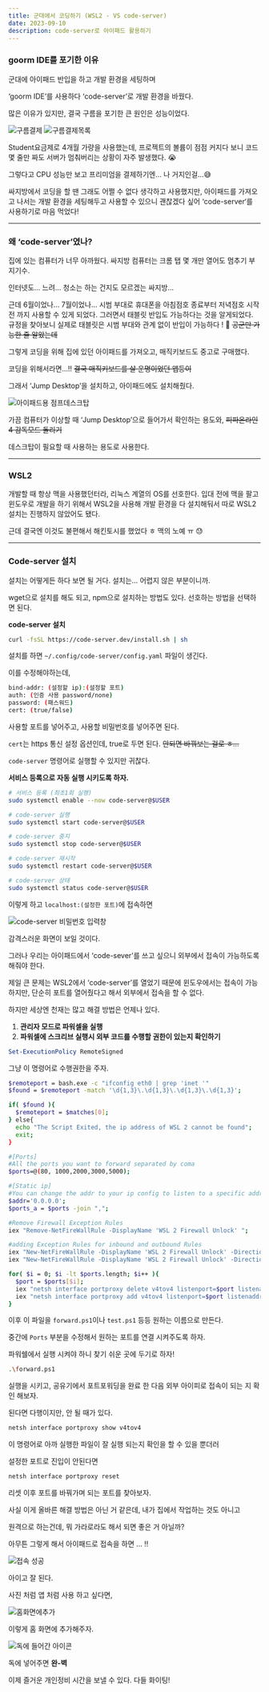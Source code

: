 ```yaml
---
title: 군대에서 코딩하기 (WSL2 - VS code-server)
date: 2023-09-10
description: code-server로 아이패드 활용하기
---
```


### goorm IDE를 포기한 이유

군대에 아이패드 반입을 하고 개발 환경을 세팅하며

‘goorm IDE’를 사용하다 ‘code-server’로 개발 환경을 바꿨다.

많은 이유가 있지만, 결국 구름을 포기한 큰 원인은 성능이었다.

![구름결제](/log-01-img/goormPurchase.jpeg)
![구름결제목록](/log-01-img/goormList.jpeg)

Student요금제로 4개월 가량을 사용했는데, 프로젝트의 볼륨이 점점 커지다 보니 코드 몇 줄만 짜도 서버가 멈춰버리는 상황이 자주 발생했다. 😭

그렇다고 CPU 성능만 보고 프리미엄을 결제하기엔… 나 거지인걸…😅

싸지방에서 코딩을 할 땐 그래도 어쩔 수 없다 생각하고 사용했지만, 아이패드를 가져오고 나서는 개발 환경을 세팅해두고 사용할 수 있으니 괜찮겠다 싶어 ‘code-server‘를 사용하기로 마음 먹었다!

---

### 왜 ‘code-server’였나?

집에 있는 컴퓨터가 너무 아까웠다. 싸지방 컴퓨터는 크롬 탭 몇 개만 열어도 멈추기 부지기수.

인터넷도… 느려… 청소는 하는 건지도 모르겠는 싸지방…

근데 6월이었나… 7월이었나… 시범 부대로 휴대폰을 아침점호 종료부터 저녁점호 시작전 까지 사용할 수 있게 되었다. 그러면서 태블릿 반입도 가능하다는 것을 알게되었다. 규정을 찾아보니 실제로 태블릿은 시범 부대와 관계 없이 반입이 가능하다 ! 🫨 ~~공군만 가능한 줄 알았는데~~

그렇게 코딩을 위해 집에 있던 아이패드를 가져오고, 매직키보드도 중고로 구매했다.

코딩을 위해서라면…!! ~~결국 매직키보드를 살 운명이었던 앱등이~~

그래서 ‘Jump Desktop’을 설치하고, 아이패드에도 설치해줬다.

![아이패드용 점프데스크탑](/log-01-img/ipadJump.jpeg)

가끔 컴퓨터가 이상할 때 ‘Jump Desktop’으로 들어가서 확인하는 용도와, ~~피파온라인4 감독모드 돌리기~~

데스크탑이 필요할 때 사용하는 용도로 사용한다.

---

### WSL2

개발할 때 항상 맥을 사용했던터라, 리눅스 계열의 OS를 선호한다. 입대 전에 맥을 팔고 윈도우로 개발을 하기 위해서 WSL2을 사용해 개발 환경을 다 설치해둬서 따로 WSL2 설치는 진행하지 않았어도 됐다.

근데 결국엔 이것도 불편해서 해킨토시를 했었다 ㅎ 맥의 노예 ㅠ 😓

---

### Code-server 설치

설치는 어떻게든 하다 보면 될 거다. 설치는… 어렵지 않은 부분이니까.

wget으로 설치를 해도 되고, npm으로 설치하는 방법도 있다. 선호하는 방법을 선택하면 된다.

**code-server 설치**

```bash
curl -fsSL https://code-server.dev/install.sh | sh
```

설치를 하면 `~/.config/code-server/config.yaml` 파일이 생긴다.

이를 수정해야하는데,

```bash
bind-addr: (설정할 ip):(설정할 포트)
auth: (인증 사용 password/none)
password: (패스워드)
cert: (true/false)
```

사용할 포트를 넣어주고, 사용할 비밀번호를 넣어주면 된다.

`cert`는 https 통신 설정 옵션인데, true로 두면 된다. ~~안되면 바꿔보는 걸로 ㅎ…~~

`code-server` 명령어로 실행할 수 있지만 귀찮다.

**서비스 등록으로 자동 실행 시키도록 하자.**

```bash
# 서비스 등록 (최초1회 실행)
sudo systemctl enable --now code-server@$USER

# code-server 실행
sudo systemctl start code-server@$USER

# code-server 중지
sudo systemctl stop code-server@$USER

# code-server 재시작
sudo systemctl restart code-server@$USER

# code-server 상태
sudo systemctl status code-server@$USER
```

이렇게 하고 `localhost:(설정한 포트)`에 접속하면

![code-server 비밀번호 입력창](/log-01-img/codeserverPwd.jpeg)

감격스러운 화면이 보일 것이다.

그러나 우리는 아이패드에서 ‘code-sever’를 쓰고 싶으니 외부에서 접속이 가능하도록 해줘야 한다.

제일 큰 문제는 WSL2에서 ‘code-server’를 열었기 때문에 윈도우에서는 접속이 가능하지만, 단순히 포트를 열어줬다고 해서 외부에서 접속을 할 수 없다.

하지만 세상엔 천재는 많고 해결 방법은 언제나 있다.

1. **관리자 모드로 파워셀을 실행**
2. **파워셀에 스크리브 실행시 외부 코드를 수행할 권한이 있는지 확인하기**

```powershell
Set-ExecutionPolicy RemoteSigned
```

그냥 이 명령어로 수행권한을 주자.

```bash
$remoteport = bash.exe -c "ifconfig eth0 | grep 'inet '"
$found = $remoteport -match '\d{1,3}\.\d{1,3}\.\d{1,3}\.\d{1,3}';

if( $found ){
  $remoteport = $matches[0];
} else{
  echo "The Script Exited, the ip address of WSL 2 cannot be found";
  exit;
}

#[Ports]
#All the ports you want to forward separated by coma
$ports=@(80, 1000,2000,3000,5000);

#[Static ip]
#You can change the addr to your ip config to listen to a specific address
$addr='0.0.0.0';
$ports_a = $ports -join ",";

#Remove Firewall Exception Rules
iex "Remove-NetFireWallRule -DisplayName 'WSL 2 Firewall Unlock' ";

#adding Exception Rules for inbound and outbound Rules
iex "New-NetFireWallRule -DisplayName 'WSL 2 Firewall Unlock' -Direction Outbound -LocalPort $ports_a -Action Allow -Protocol TCP";
iex "New-NetFireWallRule -DisplayName 'WSL 2 Firewall Unlock' -Direction Inbound -LocalPort $ports_a -Action Allow -Protocol TCP";

for( $i = 0; $i -lt $ports.length; $i++ ){
  $port = $ports[$i];
  iex "netsh interface portproxy delete v4tov4 listenport=$port listenaddress=$addr";
  iex "netsh interface portproxy add v4tov4 listenport=$port listenaddress=$addr connectport=$port connectaddress=$remoteport";
}
```

이후 이 파일을 `forward.ps1`이나 `test.ps1` 등등 원하는 이름으로 만든다.

중간에 `Ports` 부분을 수정해서 원하는 포트를 연결 시켜주도록 하자.

파워쉘에서 실행 시켜야 하니 찾기 쉬운 곳에 두기로 하자!

```bash
.\forward.ps1
```

실행을 시키고, 공유기에서 포트포워딩을 완료 한 다음 외부 아이피로 접속이 되는 지 확인 해보자.

된다면 다행이지만, 안 될 때가 있다.

```bash
netsh interface portproxy show v4tov4
```

이 명령어로 아까 실행한 파일이 잘 실행 되는지 확인을 할 수 있을 뿐더러

설정한 포트로 진입이 안된다면

```bash
netsh interface portproxy reset
```

리셋 이후 포트를 바꿔가며 되는 포트를 찾아보자.

사실 이게 올바른 해결 방법은 아닌 거 같은데, 내가 집에서 작업하는 것도 아니고

원격으로 하는건데, 뭐 가라로라도 해서 되면 좋은 거 아닐까?

아무튼 그렇게 해서 아이패드로 접속을 하면 … !!

![접속 성공](/log-01-img/codeserverSuccess.jpeg)

아이고 잘 된다.

사진 처럼 앱 처럼 사용 하고 싶다면,

![홈화면에추가](/log-01-img/homePageAdd.jpeg)

이렇게 홈 화면에 추가해주자.

![독에 들어간 아이콘](/log-01-img/dockCodeserver.jpeg)

독에 넣어주면 **완-벽**

이제 즐거운 개인정비 시간을 보낼 수 있다. 다들 화이팅!
